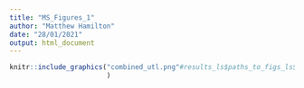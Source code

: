 ---
title: "MS_Figures_1"
author: "Matthew Hamilton"
date: "28/01/2021"
output: html_document
---

```{r fig1, fig.cap=paste0("Distribution of ",results_ls$study_descs_ls$health_utl_nm_1L_chr," domains"),echo=F, out.width = "400px"}
knitr::include_graphics("combined_utl.png"#results_ls$paths_to_figs_ls$combined_utl
                        )
```
